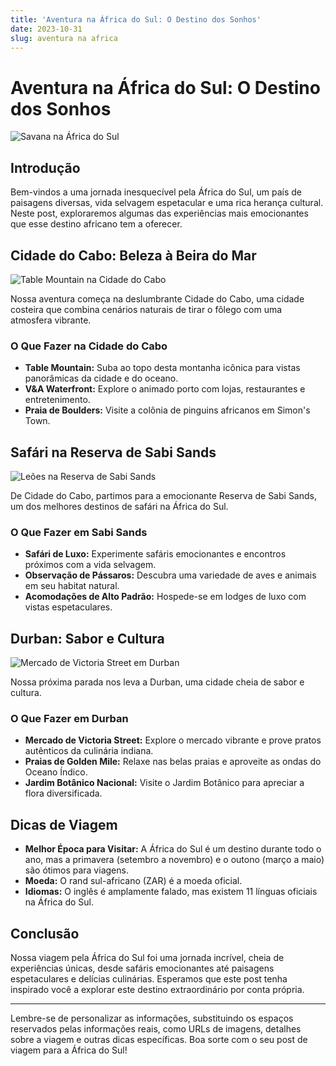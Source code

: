 ```yaml
---
title: 'Aventura na África do Sul: O Destino dos Sonhos'
date: 2023-10-31
slug: aventura na africa
---
```


# Aventura na África do Sul: O Destino dos Sonhos

![Savana na África do Sul](https://plus.unsplash.com/premium_photo-1661962258493-892a496fafba?auto=format&fit=crop&q=80&w=2070&ixlib=rb-4.0.3&ixid=M3wxMjA3fDB8MHxwaG90by1wYWdlfHx8fGVufDB8fHx8fA%3D%3D)

## Introdução

Bem-vindos a uma jornada inesquecível pela África do Sul, um país de paisagens diversas, vida selvagem espetacular e uma rica herança cultural. Neste post, exploraremos algumas das experiências mais emocionantes que esse destino africano tem a oferecer.

## Cidade do Cabo: Beleza à Beira do Mar

![Table Mountain na Cidade do Cabo](https://images.unsplash.com/photo-1606799955515-85468ee78c26?auto=format&fit=crop&q=80&w=1932&ixlib=rb-4.0.3&ixid=M3wxMjA3fDB8MHxwaG90by1wYWdlfHx8fGVufDB8fHx8fA%3D%3D)

Nossa aventura começa na deslumbrante Cidade do Cabo, uma cidade costeira que combina cenários naturais de tirar o fôlego com uma atmosfera vibrante.

### O Que Fazer na Cidade do Cabo

- **Table Mountain:** Suba ao topo desta montanha icônica para vistas panorâmicas da cidade e do oceano.
- **V&A Waterfront:** Explore o animado porto com lojas, restaurantes e entretenimento.
- **Praia de Boulders:** Visite a colônia de pinguins africanos em Simon's Town.

## Safári na Reserva de Sabi Sands

![Leões na Reserva de Sabi Sands](https://images.unsplash.com/photo-1541330661065-b31855a1f31e?auto=format&fit=crop&q=80&w=2070&ixlib=rb-4.0.3&ixid=M3wxMjA3fDB8MHxwaG90by1wYWdlfHx8fGVufDB8fHx8fA%3D%3D)

De Cidade do Cabo, partimos para a emocionante Reserva de Sabi Sands, um dos melhores destinos de safári na África do Sul.

### O Que Fazer em Sabi Sands

- **Safári de Luxo:** Experimente safáris emocionantes e encontros próximos com a vida selvagem.
- **Observação de Pássaros:** Descubra uma variedade de aves e animais em seu habitat natural.
- **Acomodações de Alto Padrão:** Hospede-se em lodges de luxo com vistas espetaculares.

## Durban: Sabor e Cultura

![Mercado de Victoria Street em Durban](https://images.unsplash.com/photo-1672882697943-dfccf3cf6551?auto=format&fit=crop&q=80&w=2070&ixlib=rb-4.0.3&ixid=M3wxMjA3fDB8MHxwaG90by1wYWdlfHx8fGVufDB8fHx8fA%3D%3D)

Nossa próxima parada nos leva a Durban, uma cidade cheia de sabor e cultura.

### O Que Fazer em Durban

- **Mercado de Victoria Street:** Explore o mercado vibrante e prove pratos autênticos da culinária indiana.
- **Praias de Golden Mile:** Relaxe nas belas praias e aproveite as ondas do Oceano Índico.
- **Jardim Botânico Nacional:** Visite o Jardim Botânico para apreciar a flora diversificada.

## Dicas de Viagem

- **Melhor Época para Visitar:** A África do Sul é um destino durante todo o ano, mas a primavera (setembro a novembro) e o outono (março a maio) são ótimos para viagens.
- **Moeda:** O rand sul-africano (ZAR) é a moeda oficial.
- **Idiomas:** O inglês é amplamente falado, mas existem 11 línguas oficiais na África do Sul.

## Conclusão

Nossa viagem pela África do Sul foi uma jornada incrível, cheia de experiências únicas, desde safáris emocionantes até paisagens espetaculares e delícias culinárias. Esperamos que este post tenha inspirado você a explorar este destino extraordinário por conta própria.

---

Lembre-se de personalizar as informações, substituindo os espaços reservados pelas informações reais, como URLs de imagens, detalhes sobre a viagem e outras dicas específicas. Boa sorte com o seu post de viagem para a África do Sul!
